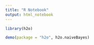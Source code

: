 ```yaml
---
title: "R Notebook"
output: html_notebook
---
```


```r

library(h2o)

demo(package = "h2o", h2o.naiveBayes)

```

